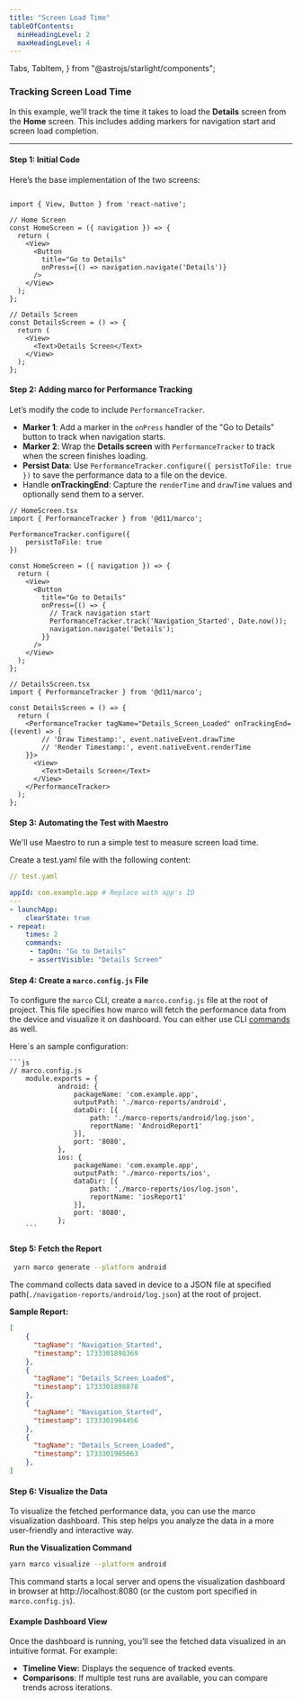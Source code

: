 ```yaml
---
title: "Screen Load Time"
tableOfContents:
  minHeadingLevel: 2
  maxHeadingLevel: 4
---
```


  Tabs,
  TabItem,
} from "@astrojs/starlight/components";

### Tracking Screen Load Time

In this example, we'll track the time it takes to load the **Details** screen from the **Home** screen. This includes adding markers for navigation start and screen load completion.

---


#### Step 1: Initial Code

Here’s the base implementation of the two screens:

```tsx collapse={5-12, 17-21}

import { View, Button } from 'react-native';

// Home Screen
const HomeScreen = ({ navigation }) => {
  return (
    <View>
      <Button
        title="Go to Details"
        onPress={() => navigation.navigate('Details')}
      />
    </View>
  );
};

// Details Screen
const DetailsScreen = () => {
  return (
    <View>
      <Text>Details Screen</Text>
    </View>
  );
};
```

#### Step 2: Adding marco for Performance Tracking

Let’s modify the code to include `PerformanceTracker`.

- **Marker 1**: Add a marker in the `onPress` handler of the "Go to Details" button to track when navigation starts.
- **Marker 2**: Wrap the **Details screen** with `PerformanceTracker` to track when the screen finishes loading.
- **Persist Data**: Use `PerformanceTracker.configure({ persistToFile: true })` to save the performance data to a file on the device.
- Handle **onTrackingEnd**: Capture the `renderTime` and `drawTime` values and optionally send them to a server.

```tsx
// HomeScreen.tsx
import { PerformanceTracker } from '@d11/marco';

PerformanceTracker.configure({ 
    persistToFile: true 
})

const HomeScreen = ({ navigation }) => {
  return (
    <View>
      <Button
        title="Go to Details"
        onPress={() => {
          // Track navigation start
          PerformanceTracker.track('Navigation_Started', Date.now());
          navigation.navigate('Details');
        }}
      />
    </View>
  );
};
```

```tsx
// DetailsScreen.tsx
import { PerformanceTracker } from '@d11/marco';

const DetailsScreen = () => {
  return (
    <PerformanceTracker tagName="Details_Screen_Loaded" onTrackingEnd={(event) => {
        // 'Draw Timestamp:', event.nativeEvent.drawTime
        // 'Render Timestamp:', event.nativeEvent.renderTime
    }}>
      <View>
        <Text>Details Screen</Text>
      </View>
    </PerformanceTracker>
  );
};
```

#### Step 3: Automating the Test with Maestro
We'll use Maestro to run a simple test to measure screen load time.

Create a test.yaml file with the following content:

```yaml
// test.yaml

appId: com.example.app # Replace with app's ID
---
- launchApp:
    clearState: true
- repeat:
    times: 2
    commands:
     - tapOn: "Go to Details"
     - assertVisible: "Details Screen"
```

#### Step 4: Create a `marco.config.js` File

To configure the `marco` CLI, create a `marco.config.js` file at the root of project. This file specifies how marco will fetch the performance data from the device and visualize it on dashboard. You can either use CLI [commands](../../api/cli/generate-report) as well.

Here`s an sample configuration:

    ```js
    // marco.config.js
        module.exports = {
        		android: {
        			packageName: 'com.example.app',
        			outputPath: './marco-reports/android',
        			dataDir: [{
        				path: './marco-reports/android/log.json',
        				reportName: 'AndroidReport1'
        			}],
        			port: '8080',
        		},
        		ios: {
        			packageName: 'com.example.app',
        			outputPath: './marco-reports/ios',
        			dataDir: [{
        				path: './marco-reports/ios/log.json',
        				reportName: 'iosReport1'
        			}],
        			port: '8080',
        		};
        ```

#### Step 5: Fetch the Report

```sh frame="none"
 yarn marco generate --platform android
```

The command collects data saved in device to a JSON file at specified path(`./navigation-reports/android/log.json`) at the root of project.

**Sample Report:**

```json
[
    {
      "tagName": "Navigation_Started",
      "timestamp": 1733301898369
    },
    {
      "tagName": "Details_Screen_Loaded",
      "timestamp": 1733301898878
    },
    {
      "tagName": "Navigation_Started",
      "timestamp": 1733301904456
    },
    {
      "tagName": "Details_Screen_Loaded",
      "timestamp": 1733301905063
    },
]
```

#### Step 6: Visualize the Data

To visualize the fetched performance data, you can use the marco visualization dashboard. This step helps you analyze the data in a more user-friendly and interactive way.


**Run the Visualization Command**

```sh frame="none"
yarn marco visualize --platform android
```

This command starts a local server and opens the visualization dashboard in browser at http://localhost:8080 (or the custom port specified in `marco.config.js`).

#### Example Dashboard View

Once the dashboard is running, you’ll see the fetched data visualized in an intuitive format. For example:

- **Timeline View:** Displays the sequence of tracked events.
- **Comparisons**: If multiple test runs are available, you can compare trends across iterations.